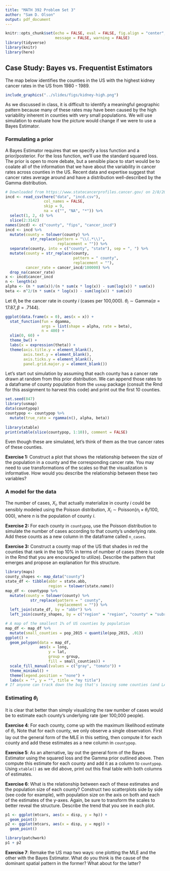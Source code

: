 ```yaml
---
title: "MATH 392 Problem Set 3"
author: "Sam D. Olson"
output: pdf_document
---
```


```r
knitr::opts_chunk$set(echo = FALSE, eval = FALSE, fig.align = "center", 
                      message = FALSE, warning = FALSE)
library(tidyverse)
library(knitr)
library(here)
```

## Case Study: Bayes vs. Frequentist Estimators

The map below identifies the counties in the US with the highest kidney cancer rates in the US from 1980 - 1989.

```r
include_graphics("../slides/figs/kidney-high.png")
```

As we discussed in class, it is difficult to identify a meaningful geographic pattern because many of these rates may have been caused by the high variability inherent in counties with very small populations. We will use simulation to evaluate how the picture would change if we were to use a Bayes Estimator.

### Formulating a prior

A Bayes Estimator requires that we specify a loss function and a prior/posterior. For the loss function, we'll use the standard squared loss. The prior is open to more debate, but a sensible place to start would be to coalate all of the information that we have about the variability in cancer rates across counties in the US. Recent data and expertise suggest that cancer rates average around and have a distribution well-described by the Gamma distribution.

```r
# Downloaded from https://www.statecancerprofiles.cancer.gov/ on 2/8/20
incd <- read_csv(here("data", "incd.csv"), 
                 col_names = FALSE, 
                 skip = 9, 
                 na = c("", "NA", "*")) %>%
  select(1, 2, 4) %>%
  slice(2:3142)
names(incd) <- c("county", "fips", "cancer_incd")
incd <- incd %>%
  mutate(county = tolower(county) %>%
           str_replace(pattern = "\\(.*\\)",
                       replacement = "")) %>%
  separate(county, into = c("county", "state"), sep = ", ") %>%
  mutate(county = str_replace(county,
                              pattern = " county",
                              replacement = ""),
         cancer_rate = cancer_incd/100000) %>%
  drop_na(cancer_rate)
x <- incd$cancer_incd
n <- length(x)
alpha <- (n * sum(x))/(n * sum(x * log(x)) - sum(log(x)) * sum(x))
beta <- n^2/(n * sum(x * log(x)) - sum(log(x)) * sum(x))
```

Let $\theta_i$ be the cancer rate in county $i$ (cases per 100,000). $\theta_i \sim \textrm{Gamma}(\alpha = 17.87, \beta = .7144)$.

```r
ggplot(data.frame(x = 0), aes(x = x)) +
  stat_function(fun = dgamma, 
                args = list(shape = alpha, rate = beta), 
                n = 400) +
  xlim(0, 60) +
  theme_bw() +
  labs(x = expression(theta)) +
  theme(axis.title.y = element_blank(),
        axis.text.y = element_blank(),
        axis.ticks.y = element_blank(),
        panel.grid.major.y = element_blank())
```

Let's start out simulation by assuming that each county has a cancer rate drawn at random from this prior distribution. We can append those rates to a dataframe of county population from the `usmap` package (consult the Rmd for this assignment to harvest this code) and print out the first 10 counties.

```r
set.seed(847)
library(usmap)
data(countypop)
countypop <- countypop %>%
  mutate(true_rate = rgamma(n(), alpha, beta))
  
library(xtable)
print(xtable(slice(countypop, 1:10)), comment = FALSE)
```

Even though these are simulated, let's think of them as the true cancer rates of these counties.

**Exercise 1:** Construct a plot that shows the relationship between the size of the population in a county and the corresponding cancer rate. You may need to use transformations of the scales so that the visualization is informative. How would you describe the relationship between these two variables?


### A model for the data

The number of cases, $X_i$, that actually materialize in county $i$ could be sensibly modeled using the Poisson distribution, $X_i \sim \textrm{Poisson}(n_i \times \theta_i / 100{,}000)$, where $n$ is the population of county $i$.

**Exercise 2:** For each county in `countypop`, use the Poisson distribution to simulate the number of cases according to that county's underlying rate. Add these counts as a new column in the dataframe called `n_cases`.

**Exercise 3:** Construct a county map of the US that shades in red the counties that rank in the top 10% in terms of number of cases (there is code in the Rmd that you are encouraged to utilize). Describe the pattern that emerges and propose an explanation for this structure.

```r
library(maps)
county_shapes <- map_data("county")
state_df <- tibble(abbr = state.abb,
                   region = tolower(state.name))
map_df <- countypop %>%
  mutate(county = tolower(county) %>%
           str_replace(pattern = " county",
                       replacement = "")) %>%
  left_join(state_df, by = "abbr") %>%
  left_join(county_shapes, by = c("region" = "region", "county" = "subregion"))

# A map of the smallest 1% of US counties by population
map_df <- map_df %>%
  mutate(small_counties = pop_2015 < quantile(pop_2015, .01))
ggplot() +
  geom_polygon(data = map_df, 
               aes(x = long,
                   y = lat, 
                   group = group,
                   fill = small_counties)) +
  scale_fill_manual(values = c("gray", "tomato")) +
  theme_minimal() +
  theme(legend.position = "none") +
  labs(x = "", y = "", title = "my title")
# If anyone can track down the bug that's leaving some counties (and LA) blank, please chime in over skype. It's likely in the join step.
```


### Estimating $\theta_i$

It is clear that better than simply visualizing the raw number of cases would be to estimate each county's underlying rate (per 100,000 people).

**Exercise 4**: For each county, come up with the maximum likelihood estimate of $\theta_i$. Note that for each county, we only observe a single observation. First lay out the general form of the MLE in this setting, then compute it for each county and add these estimates as a new column in `countypop`.

**Exercise 5**: As an alternative, lay out the general form of the Bayes Estimator using the squared loss and the Gamma prior outlined above. Then compute this estimate for each county and add it as a column to `countypop`. Using `xtable()` as we did above, print out this final table with both columns of estimates.

**Exercise 6**: What is the relationship between each of these estimates and the population size of each county? Construct two scatterplots side by side (see code for example), with population size on the axis on both and each of the estimates of the y-axes. Again, be sure to transform the scales to better reveal the structure. Describe the trend that you see in each plot.

```r
p1 <- ggplot(mtcars, aes(x = disp, y = hp)) +
  geom_point()
p2 <- ggplot(mtcars, aes(x = disp, y = mpg)) +
  geom_point()

library(patchwork)
p1 + p2
```

**Exercise 7**: Remake the US map two ways: one plotting the MLE and the other with the Bayes Estimator. What do you think is the cause of the dominant spatial pattern in the former? What about for the latter?




